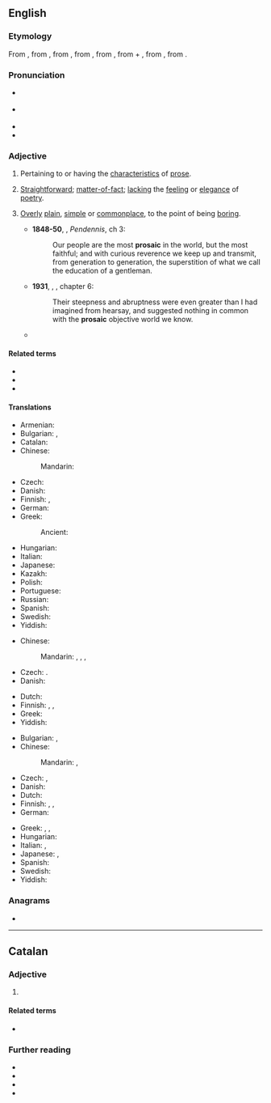 ==English==
{{was wotd|2009|April|16}}

===Etymology===
From {{der|en|frm|prosaïque}}, from {{der|en|ML.|prosaicus||in prose}}, from {{der|en|la|prosa||prose}}, from {{m|la|prorsus||straightforward, in prose}}, from {{der|en|itc-ola|provorsus||straight ahead}}, from {{m|la|pro-||forward}} + {{m|la|vorsus||turned}}, from {{m|la|vertō||to turn}}, from {{der|en|ine-pro|*wer-||to turn, to bend}}.

===Pronunciation===
* {{a|UK}} {{IPA|en|/pɹəʊˈzeɪ.ɪk/}}
* {{a|US}} {{IPA|en|/pɹoʊˈzeɪ.ɪk/}}
* {{audio|en|en-us-prosaic.ogg|Audio (US)}}
* {{rhymes|en|eɪɪk|s=3}}

===Adjective===
{{en-adj}}

# Pertaining to or having the [[characteristic]]s of [[prose]].
#: {{ant|en|poetic}}
#: {{ux|en|The tenor of Eliot's '''prosaic''' work differs greatly from that of his poetry.}}
# {{lb|en|of writing or speaking}} [[straightforward|Straightforward]]; [[matter-of-fact]]; [[lacking]] the [[feeling]] or [[elegance]] of [[poetry]].
#: {{ux|en|I was simply making the '''prosaic''' point that we are running late.}}
# {{lb|en|main usage|usually of writing or speaking but also [[figurative]]}} [[overly|Overly]] [[plain]], [[simple]] or [[commonplace]], to the point of being [[boring]].
#: {{syn|en|humdrum|dull|unimaginative|Thesaurus:boring}}
#: {{ux|en|His account of the incident was so '''prosaic''' that I nodded off while reading it.}}
#: {{ux|en|She lived a '''prosaic''' life.}}
#* '''1848-50''', {{w|William Makepeace Thackeray}}, ''Pendennis'', ch 3:
#*: Our people are the most '''prosaic''' in the world, but the most faithful; and with curious reverence we keep up and transmit, from generation to generation, the superstition of what we call the education of a gentleman.
#* '''1931''', {{w|H. P. Lovecraft}}, ''{{w|The Whisperer in Darkness}}'', chapter 6:
#*: Their steepness and abruptness were even greater than I had imagined from hearsay, and suggested nothing in common with the '''prosaic''' objective world we know.
#* {{quote-journal|en|author=Daniel Taylor|title=Real Madrid win Champions League as Cristiano Ronaldo double defeats Juv|work={{w|The Guardian}} (London)|date=3 June 2017|url=https://www.theguardian.com/football/2017/jun/03/juventus-real-madrid-champions-league-final-match-report
|passage=Ultimately, though, the more '''prosaic''' goals carried the greater significance in this contest. Madrid have managed only one clean sheet on their way to winning this competition.}}

====Related terms====
* {{l|en|prosaically}}
* {{l|en|prosaicness}}
* {{l|en|prose}}

====Translations====
{{trans-top|pertaining to or having the characteristics of prose}}
* Armenian: {{t+|hy|արձակ}}
* Bulgarian: {{t+|bg|прозаичен}}, {{t|bg|написан в проза}}
* Catalan: {{t|ca|prosaic}}
* Chinese:
*: Mandarin: {{t|cmn|[[散文|散文式的]]|tr=sǎnwénshì de}}
* Czech: {{t+|cs|prozaický}}
* Danish: {{t|da|prosaisk}}
* Finnish: {{t+|fi|proosallinen}}, {{t+|fi|proosa|alt=proosa-}}
* German: {{t+|de|prosaisch}}
* Greek: {{t+|el|πεζός|m}}
*: Ancient: {{t|grc|πεζός}}
{{trans-mid}}
* Hungarian: {{t+|hu|prózai}}
* Italian: {{t|it|prosastico}}
* Japanese: {{t|ja|[[散文|散文的な]]|tr=さんぶんてきな, sanbunteki na}}
* Kazakh: {{t|kk|прозалық}}
* Polish: {{t+|pl|prozaiczny}}
* Portuguese: {{t+|pt|prosaico}}
* Russian: {{t+|ru|прозаический}}
* Spanish: {{t+|es|prosaico}}
* Swedish: {{t+|sv|prosaisk}} {{qualifier|rare}}
* Yiddish: {{t|yi|פּראָזאַיִש}}
{{trans-bottom}}

{{trans-top|straightforward; matter-of-fact; lacking the feeling or elegance of poetry}}
* Chinese:
*: Mandarin: {{t|cmn|[[就]][[事]][[論]][[事]][[的]]}}, {{t|cmn|[[就]][[事]][[论]][[事]][[的]]|tr=jiù shì lùn shì de}}, {{t|cmn|[[不]][[帶]][[感情]][[的]]}}, {{t|cmn|[[不]][[带]][[感情]][[的]]|tr=bù dài gǎnqíng de}}
* Czech: {{t+|cs|prozaický}}. {{t|cs|střízlivý}}
* Danish: {{t|da|prosaisk}}
{{trans-mid}}
* Dutch: {{t+|nl|prozaïsch}}
* Finnish: {{t+|fi|proosallinen}}, {{t+|fi|arkipäiväinen}}, {{t+|fi|ikävä}}
* Greek: {{t+|el|πεζός}}
* Yiddish: {{t|yi|פּראָזאַיִש}}
{{trans-bottom}}

{{trans-top|overly plain or simple, to the point of being boring; humdrum}}
* Bulgarian: {{t+|bg|прозаичен}}, {{t+|bg|безинтересен}}
* Chinese:
*: Mandarin: {{t|cmn|[[平淡|平淡的]]|tr=píngdàn de}}, {{t|cmn|[[乏味|乏味的]]|tr=fáwèi de}}
* Czech: {{t+|cs|všední}}, {{t+|cs|jednotvárný}}
* Danish: {{t|da|prosaisk}}
* Dutch: {{t+|nl|prozaïsch}}
* Finnish: {{t+|fi|proosallinen}}, {{t+|fi|arkipäiväinen}}, {{t+|fi|tylsä}}
* German: {{t+|de|prosaisch}}
{{trans-mid}}
* Greek: {{t+|el|κοινότοπος}}, {{t+|el|πεζός}}, {{t+|el|τετριμμένος}}
* Hungarian: {{t+|hu|prózai}}
* Italian: {{t+|it|prosaico}}, {{t|it|terra terra}}
* Japanese: {{t|ja|[[退屈|退屈な]]|tr=たいくつな, taikutsu na}}, {{t|ja|[[単調|単調な]]|tr=たんちょうな, tanchō na}}
* Spanish: {{t+|es|prosaico}}
* Swedish: {{t+|sv|prosaisk}}
* Yiddish: {{t|yi|פּראָזאַיִש}}
{{trans-bottom}}

===Anagrams===
* {{anagrams|en|a=acioprs|Caprios|ipocras|picaros}}

----

==Catalan==

===Adjective===
{{ca-adj}}

# {{l|en|prosaic}}

====Related terms====
* {{l|ca|prosa}}

===Further reading===
* {{R:IEC2}}
* {{R:GDLC}}
* {{R:DNV}}
* {{R:DCVB}}